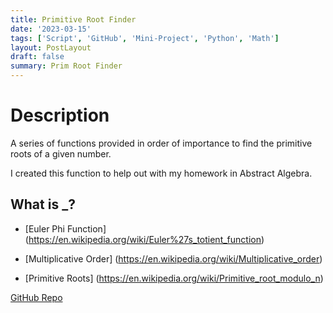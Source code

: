 ```yaml
---
title: Primitive Root Finder
date: '2023-03-15'
tags: ['Script', 'GitHub', 'Mini-Project', 'Python', 'Math']
layout: PostLayout
draft: false
summary: Prim Root Finder
---
```


# Description 

A series of functions provided in order of importance to find the primitive roots of a given number.

I created this function to help out with my homework in Abstract Algebra.

## What is _?

- [Euler Phi Function]
(https://en.wikipedia.org/wiki/Euler%27s_totient_function)

- [Multiplicative Order]
(https://en.wikipedia.org/wiki/Multiplicative_order)

- [Primitive Roots]
(https://en.wikipedia.org/wiki/Primitive_root_modulo_n)

[GitHub Repo](https://github.com/EZRA-DVLPR/primrootFinder)